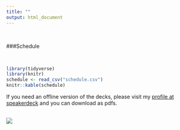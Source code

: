 ```yaml
---
title: ""
output: html_document
---
```

<br>

###Schedule  

<br>

```r
library(tidyverse)
library(knitr)
schedule <- read_csv("schedule.csv")
knitr::kable(schedule)

```

If you need an offline version of the decks, please visit my [profile at speakerdeck](https://speakerdeck.com/cjlortie) and you can download as pdfs.

<br>
![](./hogwarts_castle.jpg)  
<br>